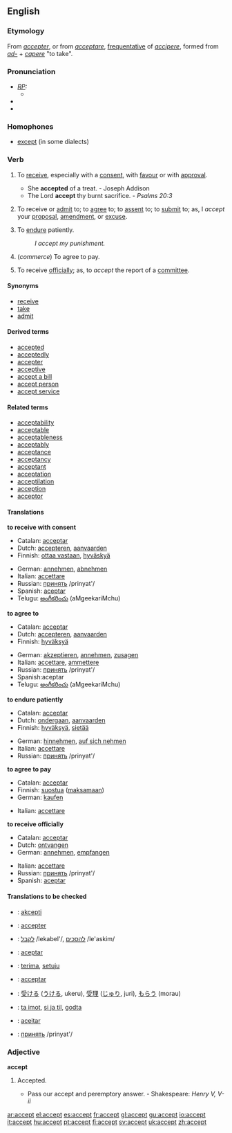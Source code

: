==English==

===Etymology===
From {{F.}} ''[[accepter]]'', or from {{L.}} ''[[acceptare]]'', [[frequentative]] of ''[[accipere]]'', formed from ''[[ad-]]'' + ''[[capere]]'' "to take".

===Pronunciation===
* ''[[RP]]:''
** {{IPA|/əkˈsept/}}
*{{audio|en-us-accept.ogg|Audio (US)}}
*{{audio|En-uk-accept.ogg|Audio (UK)}}

===Homophones===
*[[except]] (in some dialects)

===Verb===
{{en-infl-reg-consonant|accept||}}
# {{transitive}} To [[receive]], especially with a [[consent]], with [[favour]] or with [[approval]].
#* She '''accepted''' of a treat. - Joseph Addison
#* The Lord '''accept''' thy burnt sacrifice. - ''Psalms 20:3''
# {{transitive}} To receive or [[admit]] to; to [[agree]] to; to [[assent]] to; to [[submit]] to; as, I ''accept'' your [[proposal]], [[amendment]], or [[excuse]].
# {{transitive}} To [[endure]] patiently.
#: ''I accept my punishment.''
# {{transitive}} (''commerce'') To agree to pay.
# {{transitive}} To receive [[officially]]; as, to ''accept'' the report of a [[committee]].

====Synonyms====
* [[receive]]
* [[take]]
* [[admit]]

====Derived terms====
* [[accepted]]
* [[acceptedly]]
* [[accepter]]
* [[acceptive]]
* [[accept a bill]]
* [[accept person]]
* [[accept service]]

====Related terms====
* [[acceptability]]
* [[acceptable]]
* [[acceptableness]]
* [[acceptably]]
* [[acceptance]]
* [[acceptancy]]
* [[acceptant]]
* [[acceptation]]
* [[acceptilation]]
* [[acception]]
* [[acceptor]]

====Translations====
'''to receive with consent'''
{{top}}
*Catalan: [[acceptar]]
*Dutch: [[accepteren]], [[aanvaarden]]
*Finnish: [[ottaa vastaan]], [[hyväskyä]]
{{mid}}
*German: [[annehmen]], [[abnehmen]]
*Italian: [[accettare]]
*Russian: [[:ru:принять|принять]] /prinyat'/
*Spanish: [[aceptar]]
*Telugu: [[అంగీకరించు]] (aMgeekariMchu)
{{bottom}}

'''to agree to'''
{{top}}
*Catalan: [[acceptar]]
*Dutch: [[accepteren]], [[aanvaarden]]
*Finnish: [[hyväksyä]]
{{mid}}
*German: [[akzeptieren]], [[annehmen]], [[zusagen]]
*Italian: [[accettare]], [[ammettere]]
*Russian: [[:ru:принять|принять]] /prinyat'/
*Spanish:aceptar
*Telugu: [[అంగీకరించు]] (aMgeekariMchu)
{{bottom}}

'''to endure patiently'''
{{top}}
*Catalan: [[acceptar]]
*Dutch: [[ondergaan]], [[aanvaarden]]
*Finnish: [[hyväksyä]], [[sietää]]
{{mid}}
*German: [[hinnehmen]], [[auf sich nehmen]]
*Italian: [[accettare]]
*Russian: [[:ru:принять|принять]] /prinyat'/
{{bottom}}

'''to agree to pay'''
{{top}}
*Catalan: [[acceptar]]
*Finnish: [[suostua]] ([[maksaa|maksamaan]])
*German: [[kaufen]]
{{mid}}
*Italian: [[accettare]]
{{bottom}}

'''to receive officially'''
{{top}}
*Catalan: [[acceptar]]
*Dutch: [[ontvangen]]
*German: [[annehmen]], [[empfangen]]
{{mid}}
*Italian: [[accettare]]
*Russian: [[:ru:принять|принять]] /prinyat'/
*Spanish: [[aceptar]]
{{bottom}}

====Translations to be checked====
{{checktrans}}
*{{ttbc|Esperanto}}: [[akcepti]]
*{{ttbc|French}}: [[accepter]]
*{{ttbc|Hebrew}}: [[:he:לקבל|לקבל]] /lekabel'/, [[:he:להסכים|להסכים]] /le'askim/
*{{ttbc|Ido}}: [[aceptar]]
*{{ttbc|Indonesian}}: [[terima]], [[setuju]]
*{{ttbc|Interlingua}}: [[acceptar]]
*{{ttbc|Japanese}}: [[受ける]] ([[うける]], ukeru), [[受理]] ([[じゅり]], juri), [[もらう]] (morau)
*{{ttbc|Norwegian}}: [[ta imot]], [[si ja til]], [[godta]]
*{{ttbc|Portuguese}}: [[aceitar]]
*{{ttbc|Russian}}: [[:ru:принять|принять]] /prinyat'/

===Adjective===
'''accept'''
# {{obsolete}} Accepted.
#* Pass our accept and peremptory answer. - Shakespeare: ''Henry V, V-ii''

[[ar:accept]]
[[el:accept]]
[[es:accept]]
[[fr:accept]]
[[gl:accept]]
[[gu:accept]]
[[io:accept]]
[[it:accept]]
[[hu:accept]]
[[pt:accept]]
[[fi:accept]]
[[sv:accept]]
[[uk:accept]]
[[zh:accept]]